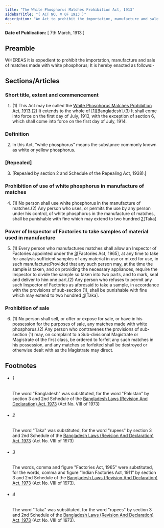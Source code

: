 ```yaml
---
title: "The White Phosphorus Matches Prohibition Act, 1913"
sidebarTitle: "( ACT NO. V OF 1913 )"
description: "An Act to prohibit the importation, manufacture and sale of matches made with white phosphorus."
---
```


**Date of Publication:** [ 7th March, 1913 ]

## Preamble

WHEREAS it is expedient to prohibit the importation, manufacture and sale of matches made with white phosphorus; It is hereby enacted as follows:-

## Sections/Articles

### Short title, extent and commencement

1. (1) This Act may be called the [White Phosphorus Matches Prohibition Act, 1913](/act-100.html "White Phosphorus Matches Prohibition Act, 1913").(2) It extends to the whole of [1][Bangladesh].(3) It shall come into force on the first day of July, 1913, with the exception of section 6, which shall come into force on the first day of July, 1914.

### Definition

2. In this Act, “white phosphorus” means the substance commonly known as white or yellow phosphorus.

### [Repealed]

3. [Repealed by section 2 and Schedule of the Repealing Act, 1938).]

### Prohibition of use of white phosphorus in manufacture of matches

4. (1) No person shall use white phosphorus in the manufacture of matches.(2) Any person who uses, or permits the use by any person under his control, of white phosphorus in the manufacture of matches, shall be punishable with fine which may extend to two hundred [2](1)[Taka].

### Power of Inspector of Factories to take samples of material used in manufacture

5. (1) Every person who manufactures matches shall allow an Inspector of Factories appointed under the [3](1)[Factories Act, 1965], at any time to take for analysis sufficient samples of any material in use or mixed for use, in such manufacture:Provided that any such person may, at the time the sample is taken, and on providing the necessary appliances, require the Inspector to divide the sample so taken into two parts, and to mark, seal and deliver to him one part.(2) Any person who refuses to permit any such Inspector of Factories as aforesaid to take a sample, in accordance with the provisions of sub-section (1), shall be punishable with fine which may extend to two hundred [4](2)[Taka].

### Prohibition of sale

6. (1) No person shall sell, or offer or expose for sale, or have in his possession for the purposes of sale, any matches made with white phosphorus.(2) Any person who contravenes the provisions of sub-section (1) may, on complaint to a Sub-divisional Magistrate or Magistrate of the first class, be ordered to forfeit any such matches in his possession, and any matches so forfeited shall be destroyed or otherwise dealt with as the Magistrate may direct.

## Footnotes

- ###### 1

  The word "Bangladesh" was substituted, for the word "Pakistan" by section 3 and 2nd Schedule of the [Bangladesh Laws (Revision And Declaration) Act, 1973](/act-430.html "Bangladesh Laws (Revision And Declaration) Act, 1973") (Act No. VIII of 1973)

- ###### 2

  The word "Taka" was substituted, for the word "rupees" by section 3 and 2nd Schedule of the [Bangladesh Laws (Revision And Declaration) Act, 1973](/act-430.html "Bangladesh Laws (Revision And Declaration) Act, 1973") (Act No. VIII of 1973)

- ###### 3

  The words, comma and figure "Factories Act, 1965" were substituted, for the words, comma and figure “Indian Factories Act, 1911” by section 3 and 2nd Schedule of the [Bangladesh Laws (Revision And Declaration) Act, 1973](/act-430.html "Bangladesh Laws (Revision And Declaration) Act, 1973") (Act No. VIII of 1973).

- ###### 4

  The word "Taka" was substituted, for the word "rupees" by section 3 and 2nd Schedule of the [Bangladesh Laws (Revision And Declaration) Act, 1973](/act-430.html "Bangladesh Laws (Revision And Declaration) Act, 1973") (Act No. VIII of 1973).
